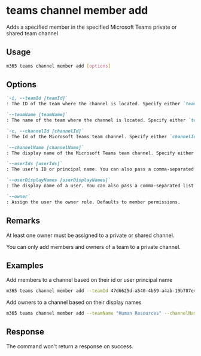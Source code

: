 
# teams channel member add

Adds a specified member in the specified Microsoft Teams private or shared team channel

## Usage

```sh
m365 teams channel member add [options]
```

## Options

```md definition-list
`-i, --teamId [teamId]`
: The ID of the team where the channel is located. Specify either `teamId` or `teamName`, but not both.

`--teamName [teamName]`
: The name of the team where the channel is located. Specify either `teamId` or `teamName`, but not both.

`-c, --channelId [channelId]`
: The Id of the Microsoft Teams team channel. Specify either `channelId` or `channelName`, but not both.

`--channelName [channelName]`
: The display name of the Microsoft Teams team channel. Specify either `channelId` or `channelName`, but not both.

`--userIds [userIds]`
: The user's ID or principal name. You can also pass a comma-separated list of userIds.

`--userDisplayNames [userDisplayNames]`
: The display name of a user. You can also pass a comma-separated list of display names.

`--owner`
: Assign the user the owner role. Defaults to member permissions.
```

<Global />

## Remarks

At least one owner must be assigned to a private or shared channel.

You can only add members and owners of a team to a private channel.

## Examples

Add members to a channel based on their id or user principal name

```sh
m365 teams channel member add --teamId 47d6625d-a540-4b59-a4ab-19b787e40593 --channelId 19:586a8b9e36c4479bbbd378e439a96df2@thread.skype --userIds "85a50aa1-e5b8-48ac-b8ce-8e338033c366,john.doe@contoso.com"
```

Add owners to a channel based on their display names

```sh
m365 teams channel member add --teamName "Human Resources" --channelName "Private Channel" --userDisplayNames "Anne Matthews,John Doe" --owner
```

## Response

The command won't return a response on success.
